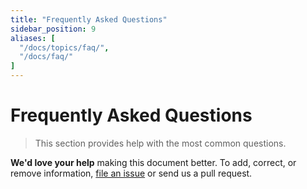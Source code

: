 ```yaml
---
title: "Frequently Asked Questions"
sidebar_position: 9
aliases: [
  "/docs/topics/faq/",
  "/docs/faq/"
]
---
```


# Frequently Asked Questions

> This section provides help with the most common questions.

**We'd love your help** making this document better. To add, correct, or remove
information, [file an issue](https://github.com/helm/helm-www/issues) or send us
a pull request.



<DocCardList />
